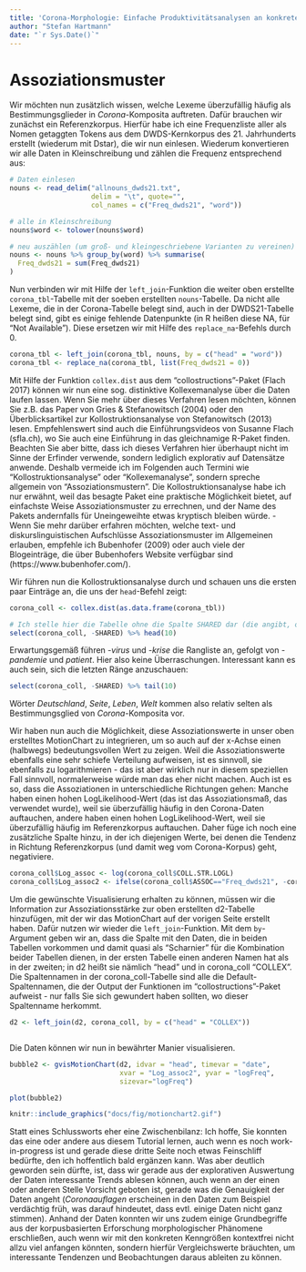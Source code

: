 ```yaml
---
title: 'Corona-Morphologie: Einfache Produktivitätsanalysen an konkreten Beispielen'
author: "Stefan Hartmann"
date: "`r Sys.Date()`"
---
```


# Assoziationsmuster

Wir möchten nun zusätzlich wissen, welche Lexeme überzufällig häufig als Bestimmungsglieder in *Corona-*Komposita auftreten. Dafür brauchen wir zunächst ein Referenzkorpus. Hierfür habe ich eine Frequenzliste aller als Nomen getaggten Tokens aus dem DWDS-Kernkorpus des 21. Jahrhunderts erstellt (wiederum mit Dstar), die wir nun einlesen. Wiederum konvertieren wir alle Daten in Kleinschreibung und zählen die Frequenz entsprechend aus:


```r

# Daten einlesen
nouns <- read_delim("allnouns_dwds21.txt", 
                    delim = "\t", quote="",
                    col_names = c("Freq_dwds21", "word"))

# alle in Kleinschreibung
nouns$word <- tolower(nouns$word)

# neu auszählen (um groß- und kleingeschriebene Varianten zu vereinen)
nouns <- nouns %>% group_by(word) %>% summarise(
  Freq_dwds21 = sum(Freq_dwds21)
)

```

Nun verbinden wir mit Hilfe der `left_join`-Funktion die weiter oben erstellte `corona_tbl`-Tabelle mit der soeben erstellten `nouns`-Tabelle. Da nicht alle Lexeme, die in der Corona-Tabelle belegt sind, auch in der DWDS21-Tabelle belegt sind, gibt es einige fehlende Datenpunkte (in R heißen diese NA, für "Not Available"). Diese ersetzen wir mit Hilfe des `replace_na`-Befehls durch 0.

```r

corona_tbl <- left_join(corona_tbl, nouns, by = c("head" = "word"))
corona_tbl <- replace_na(corona_tbl, list(Freq_dwds21 = 0))

```

Mit Hilfe der Funktion `collex.dist` aus dem "collostructions"-Paket (Flach 2017) können wir nun eine sog. distinktive Kollexemanalyse über die Daten laufen lassen. Wenn Sie mehr über dieses Verfahren lesen möchten, können Sie z.B. das Paper von Gries & Stefanowitsch (2004) oder den Überblicksartikel zur Kollostruktionsanalyse von Stefanowitsch (2013) lesen. Empfehlenswert sind auch die Einführungsvideos von Susanne Flach (sfla.ch), wo Sie auch eine Einführung in das gleichnamige R-Paket finden. Beachten Sie aber bitte, dass ich dieses Verfahren hier überhaupt nicht im Sinne der Erfinder verwende, sondern lediglich explorativ auf Datensätze anwende. Deshalb vermeide ich im Folgenden auch Termini wie "Kollostruktionsanalyse" oder "Kollexemanalyse", sondern spreche allgemein von "Assoziationsmustern". Die Kollostruktionsanalyse habe ich nur erwähnt, weil das besagte Paket eine praktische Möglichkeit bietet, auf einfachste Weise Assoziationsmuster zu errechnen, und der Name des Pakets andernfalls für Uneingeweihte etwas kryptisch bleiben würde. - Wenn Sie mehr darüber erfahren möchten, welche text- und diskurslinguistischen Aufschlüsse Assoziationsmuster im Allgemeinen erlauben, empfehle ich Bubenhofer (2009) oder auch viele der Blogeinträge, die über Bubenhofers Website verfügbar sind (https://www.bubenhofer.com/). 

Wir führen nun die Kollostruktionsanalyse durch und schauen uns die ersten paar Einträge an, die uns der `head`-Befehl zeigt:

```r

corona_coll <- collex.dist(as.data.frame(corona_tbl))

# Ich stelle hier die Tabelle ohne die Spalte SHARED dar (die angibt, ob ein Lemma in beiden Datensätzen vorkommt), damit sie in eine Zeile passt:
select(corona_coll, -SHARED) %>% head(10)

```

Erwartungsgemäß führen *-virus* und *-krise* die Rangliste an, gefolgt von *-pandemie* und *patient*. Hier also keine Überraschungen. Interessant kann es auch sein, sich die letzten Ränge anzuschauen:

```r

select(corona_coll, -SHARED) %>% tail(10)

```

Wörter *Deutschland*, *Seite*, *Leben*, *Welt* kommen also relativ selten als Bestimmungsglied von *Corona-*Komposita vor.

Wir haben nun auch die Möglichkeit, diese Assoziationswerte in unser oben erstelltes MotionChart zu integrieren, um so auch auf der x-Achse einen (halbwegs) bedeutungsvollen Wert zu zeigen. Weil die Assoziationswerte ebenfalls eine sehr schiefe Verteilung aufweisen, ist es sinnvoll, sie ebenfalls zu logarithmieren - das ist aber wirklich nur in diesem speziellen Fall sinnvoll, normalerweise würde man das eher nicht machen. Auch ist es so, dass die Assoziationen in unterschiedliche Richtungen gehen: Manche haben einen hohen LogLikelihood-Wert (das ist das Assoziationsmaß, das verwendet wurde), weil sie überzufällig häufig in den Corona-Daten auftauchen, andere haben einen hohen LogLikelihood-Wert, weil sie überzufällig häufig im Referenzkorpus auftauchen. Daher füge ich noch eine zusätzliche Spalte hinzu, in der ich diejenigen Werte, bei denen die Tendenz in Richtung Referenzkorpus (und damit weg vom Corona-Korpus) geht, negativiere.

```r

corona_coll$Log_assoc <- log(corona_coll$COLL.STR.LOGL)
corona_coll$Log_assoc2 <- ifelse(corona_coll$ASSOC=="Freq_dwds21", -corona_coll$Log_assoc, corona_coll$Log_assoc)

```

Um die gewünschte Visualisierung erhalten zu können, müssen wir die Information zur Assoziationsstärke zur oben erstellten d2-Tabelle hinzufügen, mit der wir das MotionChart auf der vorigen Seite erstellt haben. Dafür nutzen wir wieder die `left_join`-Funktion. Mit dem `by`-Argument geben wir an, dass die Spalte mit den Daten, die in beiden Tabellen vorkommen und damit quasi als "Scharnier" für die Kombination beider Tabellen dienen, in der ersten Tabelle einen anderen Namen hat als in der zweiten; in d2 heißt sie nämlich "head" und in corona_coll "COLLEX". Die Spaltennamen in der corona_coll-Tabelle sind alle die Default-Spaltennamen, die der Output der Funktionen im "collostructions"-Paket aufweist - nur falls Sie sich gewundert haben sollten, wo dieser Spaltenname herkommt.

```r

d2 <- left_join(d2, corona_coll, by = c("head" = "COLLEX"))



```

Die Daten können wir nun in bewährter Manier visualisieren.

```r

bubble2 <- gvisMotionChart(d2, idvar = "head", timevar = "date",
                           xvar = "Log_assoc2", yvar = "logFreq",
                           sizevar="logFreq")

plot(bubble2)

```


```r

knitr::include_graphics("docs/fig/motionchart2.gif")

```


Statt eines Schlussworts eher eine Zwischenbilanz: Ich hoffe, Sie konnten das eine oder andere aus diesem Tutorial lernen, auch wenn es noch work-in-progress ist und gerade diese dritte Seite noch etwas Feinschliff bedürfte, den ich hoffentlich bald ergänzen kann. Was aber deutlich geworden sein dürfte, ist, dass wir gerade aus der explorativen Auswertung der Daten interessante Trends ablesen können, auch wenn an der einen oder anderen Stelle Vorsicht geboten ist, gerade was die Genauigkeit der Daten angeht (*Coronaauflagen* erscheinen in den Daten zum Beispiel verdächtig früh, was darauf hindeutet, dass evtl. einige Daten nicht ganz stimmen). Anhand der Daten konnten wir uns zudem einige Grundbegriffe aus der korpusbasierten Erforschung morphologischer Phänomene erschließen, auch wenn wir mit den konkreten Kenngrößen kontextfrei nicht allzu viel anfangen könnten, sondern hierfür Vergleichswerte bräuchten, um interessante Tendenzen und Beobachtungen daraus ableiten zu können.
